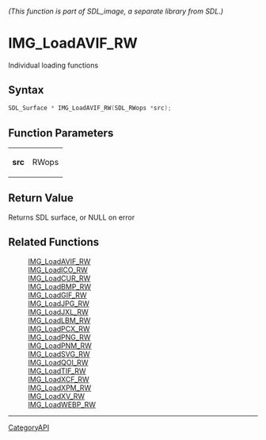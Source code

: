 ====== (This function is part of SDL_image, a separate library from SDL.) ======
= IMG_LoadAVIF_RW =

Individual loading functions 

== Syntax ==

<syntaxhighlight lang='c'>
SDL_Surface * IMG_LoadAVIF_RW(SDL_RWops *src);
</syntaxhighlight>

== Function Parameters ==

{|
|'''src'''
|RWops
|}

== Return Value ==

Returns SDL surface, or NULL on error

== Related Functions ==

:[[IMG_LoadAVIF_RW]]
:[[IMG_LoadICO_RW]]
:[[IMG_LoadCUR_RW]]
:[[IMG_LoadBMP_RW]]
:[[IMG_LoadGIF_RW]]
:[[IMG_LoadJPG_RW]]
:[[IMG_LoadJXL_RW]]
:[[IMG_LoadLBM_RW]]
:[[IMG_LoadPCX_RW]]
:[[IMG_LoadPNG_RW]]
:[[IMG_LoadPNM_RW]]
:[[IMG_LoadSVG_RW]]
:[[IMG_LoadQOI_RW]]
:[[IMG_LoadTIF_RW]]
:[[IMG_LoadXCF_RW]]
:[[IMG_LoadXPM_RW]]
:[[IMG_LoadXV_RW]]
:[[IMG_LoadWEBP_RW]]

----
[[CategoryAPI]]


